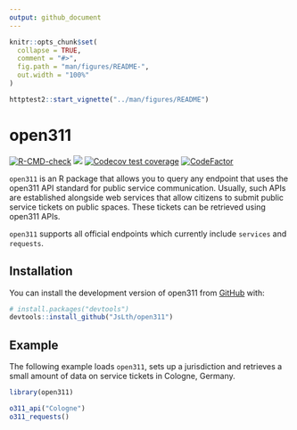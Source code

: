 ```yaml
---
output: github_document
---
```


<!-- README.md is generated from README.Rmd. Please edit that file -->

```r
knitr::opts_chunk$set(
  collapse = TRUE,
  comment = "#>",
  fig.path = "man/figures/README-",
  out.width = "100%"
)

httptest2::start_vignette("../man/figures/README")
```

# open311

<!-- badges: start -->
[![R-CMD-check](https://github.com/JsLth/open311/actions/workflows/R-CMD-check.yaml/badge.svg)](https://github.com/JsLth/open311/actions/workflows/R-CMD-check.yaml)
[![](https://www.r-pkg.org/badges/version/rors)](https://cran.r-project.org/package=rors)
[![Codecov test coverage](https://codecov.io/gh/JsLth/open311/branch/main/graph/badge.svg)](https://app.codecov.io/gh/JsLth/open311?branch=main)
[![CodeFactor](https://www.codefactor.io/repository/github/jslth/open311/badge/master)](https://www.codefactor.io/repository/github/jslth/open311/overview/master)
<!-- badges: end -->

`open311` is an R package that allows you to query any endpoint that uses
the open311 API standard for public service communication. Usually, such APIs
are established alongside web services that allow citizens to submit public
service tickets on public spaces. These tickets can be retrieved using open311
APIs.

`open311` supports all official endpoints which currently include `services`
and `requests`.

## Installation

You can install the development version of open311 from [GitHub](https://github.com/) with:

``` r
# install.packages("devtools")
devtools::install_github("JsLth/open311")
```

## Example

The following example loads `open311`, sets up a jurisdiction and retrieves
a small amount of data on service tickets in Cologne, Germany.

```r
library(open311)

o311_api("Cologne")
o311_requests()
```

